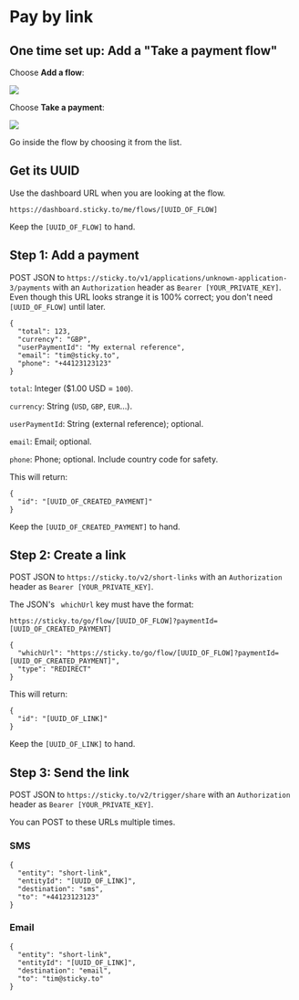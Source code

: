 # Pay by link

## One time set up: Add a "Take a payment flow"

Choose **Add a flow**:

![](/pbl-flow-1.png)

Choose **Take a payment**:

![](/pbl-flow-2.png)

Go inside the flow by choosing it from the list.

## Get its UUID

Use the dashboard URL when you are looking at the flow.

`https://dashboard.sticky.to/me/flows/[UUID_OF_FLOW]`

Keep the `[UUID_OF_FLOW]` to hand.

## Step 1: Add a payment

POST JSON to `https://sticky.to/v1/applications/unknown-application-3/payments` with an `Authorization` header as `Bearer [YOUR_PRIVATE_KEY]`. Even though this URL looks strange it is 100% correct; you don't need `[UUID_OF_FLOW]` until later.

```
{
  "total": 123,
  "currency": "GBP",
  "userPaymentId": "My external reference",
  "email": "tim@sticky.to",
  "phone": "+44123123123"
}
```

`total`: Integer ($1.00 USD = `100`).

`currency`: String (`USD`, `GBP`, `EUR`...).

`userPaymentId`: String (external reference); optional.

`email`: Email; optional.

`phone`: Phone; optional. Include country code for safety.

This will return:

```
{
  "id": "[UUID_OF_CREATED_PAYMENT]"
}
```

Keep the `[UUID_OF_CREATED_PAYMENT]` to hand.

## Step 2: Create a link

POST JSON to `https://sticky.to/v2/short-links` with an `Authorization` header as `Bearer [YOUR_PRIVATE_KEY]`.

The JSON's ` whichUrl` key must have the format:

`https://sticky.to/go/flow/[UUID_OF_FLOW]?paymentId=[UUID_OF_CREATED_PAYMENT]`

```
{
  "whichUrl": "https://sticky.to/go/flow/[UUID_OF_FLOW]?paymentId=[UUID_OF_CREATED_PAYMENT]",
  "type": "REDIRECT"
}
```

This will return:

```
{
  "id": "[UUID_OF_LINK]"
}
```

Keep the `[UUID_OF_LINK]` to hand.

## Step 3: Send the link

POST JSON to `https://sticky.to/v2/trigger/share` with an `Authorization` header as `Bearer [YOUR_PRIVATE_KEY]`.

You can POST to these URLs multiple times.

### SMS

```
{
  "entity": "short-link",
  "entityId": "[UUID_OF_LINK]",
  "destination": "sms",
  "to": "+44123123123"
}
```

### Email

```
{
  "entity": "short-link",
  "entityId": "[UUID_OF_LINK]",
  "destination": "email",
  "to": "tim@sticky.to"
}
```
